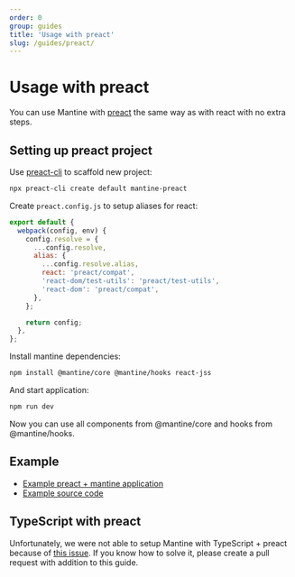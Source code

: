 ```yaml
---
order: 0
group: guides
title: 'Usage with preact'
slug: /guides/preact/
---
```


# Usage with preact

You can use Mantine with [preact](https://preactjs.com/)
the same way as with react with no extra steps.

## Setting up preact project

Use [preact-cli](https://github.com/preactjs/preact-cli) to scaffold new project:

```sh
npx preact-cli create default mantine-preact
```

Create `preact.config.js` to setup aliases for react:

```js
export default {
  webpack(config, env) {
    config.resolve = {
      ...config.resolve,
      alias: {
        ...config.resolve.alias,
        react: 'preact/compat',
        'react-dom/test-utils': 'preact/test-utils',
        'react-dom': 'preact/compat',
      },
    };

    return config;
  },
};
```

Install mantine dependencies:

```sh
npm install @mantine/core @mantine/hooks react-jss
```

And start application:

```sh
npm run dev
```

Now you can use all components from @mantine/core and hooks from @mantine/hooks.

## Example

- [Example preact + mantine application](https://mantinedev.github.io/mantine-preact-example/)
- [Example source code](https://github.com/mantinedev/mantine-preact-example)

## TypeScript with preact

Unfortunately, we were not able to setup Mantine with TypeScript + preact because of [this issue](https://github.com/preactjs/preact/issues/2748).
If you know how to solve it, please create a <GatsbyLink to="/pages/contributing/">pull request</GatsbyLink> with addition to this guide.
